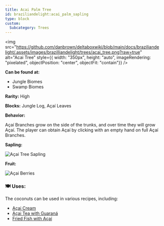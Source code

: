 ```yaml
---
title: Acai Palm Tree
id: braziliandelight:acai_palm_sapling
type: block
custom:
  Subcategory: Trees
---
```


<div style={{ display: "flex", flexWrap: "wrap", alignItems: "flex-start", gap: "20px" }}>

  <img src="https://github.com/danbrown/deltaboxwiki/blob/main/docs/braziliandelight/.assets/images/brazilliandelight/trees/acai_tree.png?raw=true"
       alt="Acai Tree"
       style={{ width: "350px", height: "auto", imageRendering: "pixelated", objectPosition: "center", objectFit: "contain"}}
  />

  <div style={{ flex: "1", minWidth: "250px" }}>
    <p><strong>Can be found at:</strong></p>
    <ul>
      <li>Jungle Biomes</li>
      <li>Swamp Biomes</li>
    </ul>
    <p><strong>Rarity:</strong> High</p>
    <p><strong>Blocks:</strong> Jungle Log, Açaí Leaves</p>
    <p><strong>Behavior:</strong></p>
    <p>Açaí Branches grow on the side of the trunks, and over time they will grow Açaí. 
    The player can obtain Açaí by clicking with an empty hand on full Açaí Branches.</p>
    <div style={{ display: "flex" }}>
      <div style={{ marginRight: "60px" }}>
        <p><strong>Sapling:</strong></p>
        <img src="https://github.com/danbrown/deltaboxwiki/blob/main/docs/braziliandelight/.assets/item/braziliandelight/acai_palm_sapling.png?raw=true"
              alt="Açai Tree Sapling"
              style={{ width: "96px", height: "auto", imageRendering: "pixelated" }}
        />
      </div>
      <div>
        <p><strong>Fruit:</strong></p>
        <img src="https://github.com/danbrown/deltaboxwiki/blob/main/docs/braziliandelight/.assets/item/braziliandelight/acai_berries.png?raw=true"
              alt="Açai Berries"
              style={{ width: "96px", height: "auto", imageRendering: "pixelated" }}
        />
      </div>
    </div>
  </div>

</div>

### 🍽️ Uses:
The coconuts can be used in various recipes, including:
- [Açai Cream](https://moddedmc.wiki/en/project/braziliandelight/docs/recipes)
- [Açai Tea with Guaraná](https://moddedmc.wiki/en/project/braziliandelight/docs/recipes)
- [Fried Fish with Açaí](https://moddedmc.wiki/en/project/braziliandelight/docs/recipes)